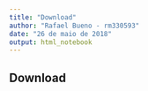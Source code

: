 ```yaml
---
title: "Download"
author: "Rafael Bueno - rm330593"
date: "26 de maio de 2018"
output: html_notebook
---
```


## Download